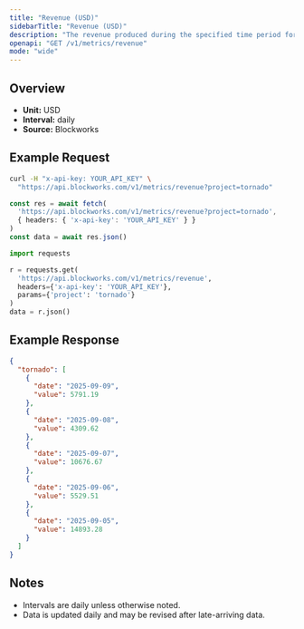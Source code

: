 ```yaml
---
title: "Revenue (USD)"
sidebarTitle: "Revenue (USD)"
description: "The revenue produced during the specified time period for given project."
openapi: "GET /v1/metrics/revenue"
mode: "wide"
---
```


## Overview

- **Unit:** USD
- **Interval:** daily
- **Source:** Blockworks

## Example Request

<CodeGroup>

```bash cURL
curl -H "x-api-key: YOUR_API_KEY" \
  "https://api.blockworks.com/v1/metrics/revenue?project=tornado"
```

```typescript TypeScript
const res = await fetch(
  'https://api.blockworks.com/v1/metrics/revenue?project=tornado',
  { headers: { 'x-api-key': 'YOUR_API_KEY' } }
)
const data = await res.json()
```

```python Python
import requests

r = requests.get(
  'https://api.blockworks.com/v1/metrics/revenue',
  headers={'x-api-key': 'YOUR_API_KEY'},
  params={'project': 'tornado'}
)
data = r.json()
```

</CodeGroup>

## Example Response

```json
{
  "tornado": [
    {
      "date": "2025-09-09",
      "value": 5791.19
    },
    {
      "date": "2025-09-08",
      "value": 4309.62
    },
    {
      "date": "2025-09-07",
      "value": 10676.67
    },
    {
      "date": "2025-09-06",
      "value": 5529.51
    },
    {
      "date": "2025-09-05",
      "value": 14893.28
    }
  ]
}
```

## Notes
- Intervals are daily unless otherwise noted.
- Data is updated daily and may be revised after late-arriving data.